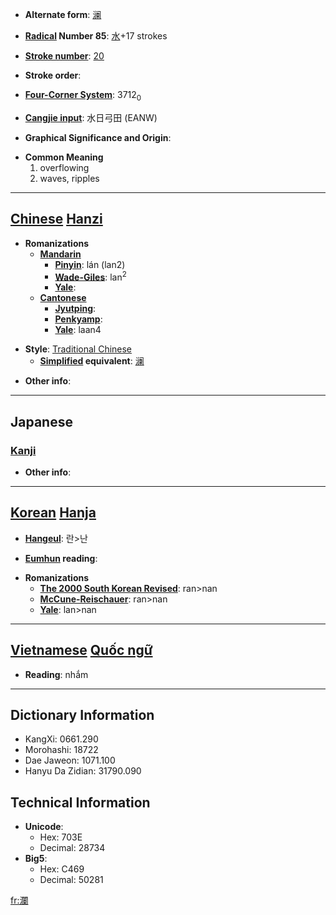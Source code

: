 * '''Alternate form''': [[澜]]

* '''[[Wiktionary:Chinese radical index| Radical]] Number 85''': [[Wiktionary:Chinese radical index 水|水]]+17 strokes

* '''[[Wiktionary:Chinese total strokes index|Stroke number]]''': [[Wiktionary:Chinese total strokes index 20|20]]

* '''Stroke order''': 

* '''[[Wiktionary:Chinese four corner index|Four-Corner System]]''': 3712<sub>0</sub>

* '''[[Wiktionary:Chinese Cangjie index|Cangjie input]]''': 水日弓田 (EANW)

* '''Graphical Significance and Origin''': 

* '''Common Meaning'''
*#overflowing
*# waves, ripples


----

== [[Chinese]] [[Hanzi]] ==

* '''Romanizations'''
** '''[[Mandarin]]'''
*** '''[[Pinyin]]''': lán (lan2)
*** '''[[Wade-Giles]]''': lan<sup>2</sup>
*** '''[[Yale]]''': 
** '''[[Cantonese]]'''
*** '''[[Jyutping]]''':
*** '''[[Penkyamp]]''': 
*** '''[[Yale]]''': laan4

* '''Style''': [[Traditional Chinese]] 
** '''[[Simplified Chinese|Simplified]] equivalent''': [[澜]]

* '''Other info''': 

----

==Japanese==
===[[Kanji]]===
{{kanji|on readings=[[らん]] (ran)
|kun readings=[[なみ]] (nami)
}}

* '''Other info''':  

----

== [[Korean]] [[Hanja]] ==

* '''[[Hangeul]]''': 란>난

* '''[[Eumhun]] reading''': 

* '''Romanizations'''
** '''[[The 2000 South Korean Revised Romanization|The 2000 South Korean Revised]]''': ran>nan
** '''[[McCune-Reischauer]]''': ran>nan
** '''[[Yale]]''': lan>nan


----

== [[Vietnamese]] [[Quốc ngữ]] ==

* '''Reading''': nhắm

----

== Dictionary Information ==

* KangXi: 0661.290
* Morohashi: 18722
* Dae Jaweon: 1071.100
* Hanyu Da Zidian: 31790.090

== Technical Information ==

* '''Unicode''':
** Hex: 703E
** Decimal: 28734
* '''Big5''':
** Hex: C469
** Decimal: 50281

[[fr:瀾]]